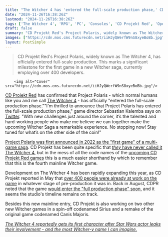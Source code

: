 ```yaml
---
title: "The Witcher 4 has 'entered the full-scale production phase,' CD Projekt Red confirms: 'Stay tuned for what’s on the other side of the coin'"
date: "2024-11-26T16:38:26Z"
lastmod: "2024-11-26T16:38:26Z"
tags: ['The Witcher 4', 'RPG', 'PC', 'Consoles', 'CD Projekt Red', 'Open World']
draft: false
summary: "CD Projekt Red's Project Polaris, widely known as The Witcher 4, has officially entered full-scale production.  This marks a significant milestone for the first game in a new Witcher saga, currently employing over 400 developers."
images: ["https://cdn.mos.cms.futurecdn.net/iiHJyQWerfW9nS8xyeBoBb.jpg"]
layout: PostSimple
---
```

> CD Projekt Red's Project Polaris, widely known as The Witcher 4, has officially entered full-scale production.  This marks a significant milestone for the first game in a new Witcher saga, currently employing over 400 developers.


        <img alt="Cover" src="https://cdn.mos.cms.futurecdn.net/iiHJyQWerfW9nS8xyeBoBb.jpg"/>
        
[CD Projekt Red](https://www.gamesradar.com/tag/cd-projekt-red/) has confirmed that Project Polaris - which normal humans like you and me call [The Witcher 4](https://www.gamesradar.com/the-witcher-4-release-date/) - has officially "entered the full-scale production phase.""I'm thrilled to announce that Project Polaris has entered the full-scale production phase," game director Sebastian Kalemba says on [Twitter](https://x.com/Skalemba/status/1861446070858846571). "With new challenges just around the corner, it’s the talented and hard-working people who make me believe we can together make the upcoming Witcher Saga a remarkable experience. No stopping now! Stay tuned for what’s on the other side of the coin!"

[Project Polaris was first announced in 2022 as the "first game" of a multi-game saga](https://www.gamesradar.com/the-witcher-4-is-the-first-game-of-a-multi-game-saga/). CD Projekt has been quite specific that [<em>they</em> have never called it The Witcher 4](https://www.gamesradar.com/the-witcher-4-isnt-technically-called-the-witcher-4-says-cdpr/), but in the mess of all the code names of the [upcoming CD Projekt Red games](https://www.gamesradar.com/upcoming-cd-projekt-red-games/) this is a much easier shorthand by which to remember that this is the fourth mainline Witcher game.

Development on The Witcher 4 has been rapidly expanding this year, as CD Projekt reported in May that [over 400 people were already at work on the game](https://www.gamesradar.com/games/the-witcher/the-witcher-4-has-over-400-people-working-on-it-already-and-cd-projekt-red-hasnt-even-entered-full-production-yet/) in whatever stage of pre-production it was in. Back in August, CDPR noted that the game [would enter the "full production phase" soon](https://www.gamesradar.com/games/the-witcher/the-witcher-4-has-made-substantial-progress-in-2024-and-will-soon-advance-to-the-full-production-phase/), and it seems the studio's timeline remains on track.

Besides this new mainline entry, CD Projekt is also working on two other new Witcher games in a spin-off codenamed Sirius and a remake of the original game codenamed Canis Majoris.

[<em>The Witcher 4 reportedly gets its first character after Star Wars actor leaks their involvement - and the most Witcher-y name I can imagine.</em>](https://www.gamesradar.com/games/the-witcher/the-witcher-4-reportedly-gets-its-first-character-after-star-wars-actor-leaks-their-involvement-and-the-most-witcher-y-name-i-can-imagine/)
        